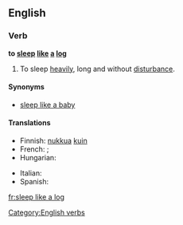 ==English==

===Verb===
'''to [[sleep]] [[like]] [[a]] [[log]]'''

# {{simile}} To sleep [[heavily]], long and without [[disturbance]].

====Synonyms====
* [[sleep like a baby]]

====Translations====
{{trans-top|to sleep well, without disturbance}}
* Finnish: [[nukkua#Finnish|nukkua]] [[kuin#Finnish|kuin]] {{t|fi|tukki}}
* French: {{t+|fr|dormir comme un loir}}; {{t|fr|dormir comme une marmotte}}
* Hungarian: {{t-|hu|alszik, mint a bunda}}
{{trans-mid}}
* Italian: {{t-|it|dormire come una marmotta}}
* Spanish: {{t|es|dormir como un tronco}}
{{trans-bottom}}

[[Category:English verbs]]

[[fr:sleep like a log]]